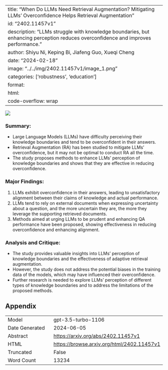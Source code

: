
---
title: "When Do LLMs Need Retrieval Augmentation? Mitigating LLMs' Overconfidence Helps Retrieval Augmentation"
id: "2402.11457v1"
description: "LLMs struggle with knowledge boundaries, but enhancing perception reduces overconfidence and improves performance."
author: Shiyu Ni, Keping Bi, Jiafeng Guo, Xueqi Cheng
date: "2024-02-18"
image: "../../img/2402.11457v1/image_1.png"
categories: ['robustness', 'education']
format:
  html:
    code-overflow: wrap
---

![](../../img/2402.11457v1/image_1.png)

### Summary:
- Large Language Models (LLMs) have difficulty perceiving their knowledge boundaries and tend to be overconfident in their answers.
- Retrieval Augmentation (RA) has been studied to mitigate LLMs' overconfidence, but it may not be optimal to conduct RA all the time.
- The study proposes methods to enhance LLMs' perception of knowledge boundaries and shows that they are effective in reducing overconfidence.

### Major Findings:
1. LLMs exhibit overconfidence in their answers, leading to unsatisfactory alignment between their claims of knowledge and actual performance.
2. LLMs tend to rely on external documents when expressing uncertainty about a question, and the more uncertain they are, the more they leverage the supporting retrieved documents.
3. Methods aimed at urging LLMs to be prudent and enhancing QA performance have been proposed, showing effectiveness in reducing overconfidence and enhancing alignment.

### Analysis and Critique:
- The study provides valuable insights into LLMs' perception of knowledge boundaries and the effectiveness of adaptive retrieval augmentation.
- However, the study does not address the potential biases in the training data of the models, which may have influenced their overconfidence.
- Further research is needed to explore LLMs' perception of different types of knowledge boundaries and to address the limitations of the proposed methods.

## Appendix

|          |          |
|----------|----------|
| Model     | gpt-3.5-turbo-1106       |
| Date Generated     | 2024-06-05       |
| Abstract | [https://arxiv.org/abs/2402.11457v1](https://arxiv.org/abs/2402.11457v1)        |
| HTML     | [https://browse.arxiv.org/html/2402.11457v1](https://browse.arxiv.org/html/2402.11457v1)       |
| Truncated       | False       |
| Word Count       | 13234       |